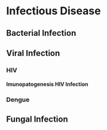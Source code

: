 # Infectious Disease

## Bacterial Infection
## Viral Infection

### HIV
#### Imunopatogenesis HIV Infection
#### 



### Dengue


## Fungal Infection
